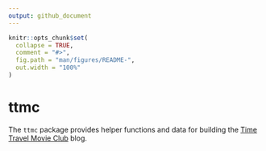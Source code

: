 ```yaml
---
output: github_document
---
```


<!-- README.md is generated from README.Rmd. Please edit that file -->

```r
knitr::opts_chunk$set(
  collapse = TRUE,
  comment = "#>",
  fig.path = "man/figures/README-",
  out.width = "100%"
)
```

# ttmc

The `ttmc` package provides helper functions and data for building the [Time Travel Movie Club](https://www.github.com/wcmbishop/time-travel-movie-club) blog.
